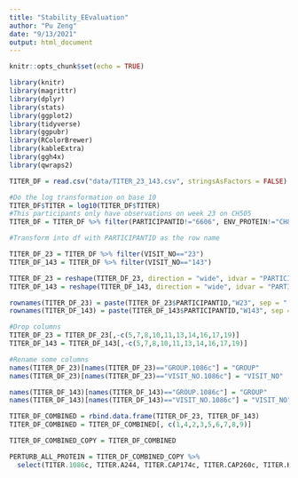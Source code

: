 ```yaml
---
title: "Stability_EEvaluation"
author: "Pu Zeng"
date: "9/13/2021"
output: html_document
---
```


```r
knitr::opts_chunk$set(echo = TRUE)
```

```r
library(knitr)
library(magrittr)
library(dplyr)
library(stats)
library(ggplot2)
library(tidyverse)
library(ggpubr)
library(RColorBrewer)
library(kableExtra)
library(ggh4x)
library(qwraps2)
```


```r
TITER_DF = read.csv("data/TITER_23_143.csv", stringsAsFactors = FALSE)

#Do the log transformation on base 10
TITER_DF$TITER = log10(TITER_DF$TITER)
#This participants only have observations on week 23 on CH505
TITER_DF = TITER_DF %>% filter(PARTICIPANTID!="6606", ENV_PROTEIN!="CH848", GROUP!="Control", VISIT_NO!="0")

#Transform into df with PARTICIPANTID as the row name

TITER_DF_23 = TITER_DF %>% filter(VISIT_NO=="23")
TITER_DF_143 = TITER_DF %>% filter(VISIT_NO=="143")

TITER_DF_23 = reshape(TITER_DF_23, direction = "wide", idvar = "PARTICIPANTID", timevar = "ENV_PROTEIN")
TITER_DF_143 = reshape(TITER_DF_143, direction = "wide", idvar = "PARTICIPANTID", timevar = "ENV_PROTEIN")

rownames(TITER_DF_23) = paste(TITER_DF_23$PARTICIPANTID,"W23", sep = " ")
rownames(TITER_DF_143) = paste(TITER_DF_143$PARTICIPANTID,"W143", sep = " ")

#Drop columns
TITER_DF_23 = TITER_DF_23[,-c(5,7,8,10,11,13,14,16,17,19)]
TITER_DF_143 = TITER_DF_143[,-c(5,7,8,10,11,13,14,16,17,19)]

#Rename some columns
names(TITER_DF_23)[names(TITER_DF_23)=="GROUP.1086c"] = "GROUP"
names(TITER_DF_23)[names(TITER_DF_23)=="VISIT_NO.1086c"] = "VISIT_NO"

names(TITER_DF_143)[names(TITER_DF_143)=="GROUP.1086c"] = "GROUP"
names(TITER_DF_143)[names(TITER_DF_143)=="VISIT_NO.1086c"] = "VISIT_NO"

TITER_DF_COMBINED = rbind.data.frame(TITER_DF_23, TITER_DF_143)
TITER_DF_COMBINED = TITER_DF_COMBINED[, c(1,4,2,3,5,6,7,8,9)]

TITER_DF_COMBINED_COPY = TITER_DF_COMBINED
```

```r
PERTURB_ALL_PROTEIN = TITER_DF_COMBINED_COPY %>% 
  select(TITER.1086c, TITER.A244, TITER.CAP174c, TITER.CAP260c, TITER.Ko224c, TITER.CH505)


```

